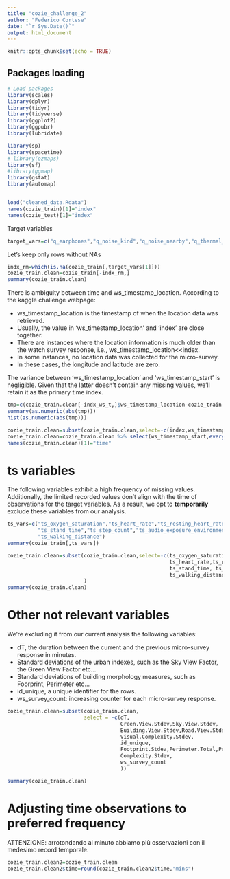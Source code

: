 ```yaml
---
title: "cozie_challenge_2"
author: "Federico Cortese"
date: "`r Sys.Date()`"
output: html_document
---
```


```r
knitr::opts_chunk$set(echo = TRUE)
```

## Packages loading

```r
# Load packages
library(scales)
library(dplyr)
library(tidyr)
library(tidyverse)
library(ggplot2)
library(ggpubr)
library(lubridate)

library(sp)
library(spacetime)
# library(ozmaps)
library(sf)
#library(ggmap)
library(gstat)
library(automap)


load("cleaned_data.Rdata")
names(cozie_train)[1]="index"
names(cozie_test)[1]="index"

```

Target variables

```r
target_vars=c("q_earphones","q_noise_kind","q_noise_nearby","q_thermal_preference")
```

Let's keep only rows without NAs

```r
indx_rm=which(is.na(cozie_train[,target_vars[1]]))
cozie_train.clean=cozie_train[-indx_rm,]
summary(cozie_train.clean)
```

There is ambiguity between time and ws_timestamp_location. According to the kaggle challenge webpage:

- ws_timestamp_location is the timestamp of when the location data was retrieved. 
- Usually, the value in 'ws_timestamp_location' and 'index' are close together. 
- There are instances where the location information is much older than the watch survey response, i.e., ws_timestamp_location<<index. 
- In some instances, no location data was collected for the micro-survey. 
- In these cases, the longitude and latitude are zero.

The variance between 'ws_timestamp_location' and 'ws_timestamp_start' is negligible. Given that the latter doesn't contain any missing values, we'll retain it as the primary time index.

```r
tmp=c(cozie_train.clean[-indx_ws_t,]$ws_timestamp_location-cozie_train.clean[-indx_ws_t,]$ws_timestamp_start)
summary(as.numeric(abs(tmp)))
hist(as.numeric(abs(tmp)))
```

```r
cozie_train.clean=subset(cozie_train.clean,select=-c(index,ws_timestamp_location))
cozie_train.clean=cozie_train.clean %>% select(ws_timestamp_start,everything())
names(cozie_train.clean)[1]="time"
```


# ts variables

The following variables exhibit a high frequency of missing values. Additionally, the limited recorded values don't align with the time of observations for the target variables. As a result, we opt to $\textbf{temporarily}$ exclude these variables from our analysis.

```r
ts_vars=c("ts_oxygen_saturation","ts_heart_rate","ts_resting_heart_rate",
          "ts_stand_time","ts_step_count","ts_audio_exposure_environment",
          "ts_walking_distance")
summary(cozie_train[,ts_vars])
```

```r
cozie_train.clean=subset(cozie_train.clean,select=-c(ts_oxygen_saturation,
                                                     ts_heart_rate,ts_resting_heart_rate,
                                                     ts_stand_time, ts_step_count,
                                                     ts_walking_distance,ts_audio_exposure_environment)
                         )
summary(cozie_train.clean)
```

# Other not relevant variables

We're excluding it from our current analysis the following variables:

- dT, the duration between the current and the previous micro-survey response in minutes. 
- Standard deviations of the urban indexes, such as the Sky View Factor, the Green View Factor etc...
- Standard deviations of building morphology measures, such as Foorprint, Perimeter etc...
- id_unique, a unique identifier for the rows.
- ws_survey_count: increasing counter for each micro-survey response.


```r
cozie_train.clean=subset(cozie_train.clean,
                         select = -c(dT,
                                     Green.View.Stdev,Sky.View.Stdev,
                                     Building.View.Stdev,Road.View.Stdev,
                                     Visual.Complexity.Stdev,
                                     id_unique,
                                     Footprint.Stdev,Perimeter.Total,Perimeter.Stdev,
                                     Complexity.Stdev,
                                     ws_survey_count
                                     ))

summary(cozie_train.clean)
```

# Adjusting time observations to preferred frequency

ATTENZIONE: arrotondando al minuto abbiamo più osservazioni con il medesimo record temporale.

```r
cozie_train.clean2=cozie_train.clean
cozie_train.clean2$time=round(cozie_train.clean2$time,"mins")
```

